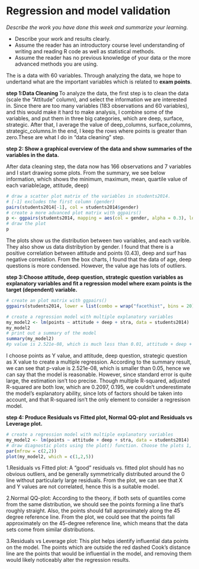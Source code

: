 # Regression and model validation

*Describe the work you have done this week and summarize your learning.*

- Describe your work and results clearly. 
- Assume the reader has an introductory course level understanding of writing and reading R code as well as statistical methods.
- Assume the reader has no previous knowledge of your data or the more advanced methods you are using.

The is a data with 60 variables. Through analyzing the data, we hope to undertand what are the important variables which is related to **exam points**.

**step 1:Data Cleaning **
To analyze the data, the first step is to clean the data (scale the "Attitude" column), and select the information we are interested in. Since there are too many variables (183 observations and 60 variables), and this would make it hard to make analysis, I combine some of the variables, and put them in three big categories, which are deep, surface, strategic. After that, I average the value of deep_columns, surface_columns, strategic_columns.In the end, I keep the rows where points is greater than zero.These are what I do in "data cleaning" step.


**step 2: Show a graphical overview of the data and show summaries of the variables in the data.** 

After data cleaning step, the data now has 166 observations and 7 variables
and I start drawing some plots.
From the summary, we see below information, which shows the minimum, maximum, mean, quartile value of each variable(age, attitude, deep)

```r
# draw a scatter plot matrix of the variables in students2014.
# [-1] excludes the first column (gender)
pairs(students2014[-1], col = students2014$gender)
# create a more advanced plot matrix with ggpairs()
p <- ggpairs(students2014, mapping = aes(col = gender, alpha = 0.3), lower = list(combo = wrap("facethist", bins = 20)))
# draw the plot
p
```

The plots show us the distribution between two variables, and each varible. They also show us data distribytion by gender. I found that there is a positive correlation between attitude and points (0.43), deep and surf has negative correlation. From the box charts, I found that the data of age, deep questions is more condensed. However, the value age has lots of outliers. 


**step 3:Choose attitude, deep question, strategic question variables as explanatory variables and fit a regression model where exam points is the target (dependent) variable.** 

```r
# create an plot matrix with ggpairs()
ggpairs(students2014, lower = list(combo = wrap("facethist", bins = 20)))

# create a regression model with multiple explanatory variables
my_model2 <- lm(points ~ attitude + deep + stra, data = students2014)
my_model2
# print out a summary of the model
summary(my_model2)
#p value is 2.521e-08, which is much less than 0.01, attitude + deep + stra is significant to points
```

I choose points as Y value, and attitude, deep question, strategic question as X value to create a multiple regression. According to the summary result, we can see that p-value is 2.521e-08, which is smaller than 0.05, hence we can say that the model is reasonable. However, since standard error is quite large, the estimation isn't too precise. Though multiple R-squared, adjusted R-squared are both low, which are 0.2097,	0.195, we couldn't underestimate the model's explanatory ability, since lots of factors should be taken into account, and that R-squared isn't the only element to consider a regresison model.

**step 4: Produce Residuals vs Fitted plot, Normal QQ-plot and Residuals vs Leverage plot.** 

```r
# create a regression model with multiple explanatory variables
my_model2 <- lm(points ~ attitude + deep + stra, data = students2014)
# draw diagnostic plots using the plot() function. Choose the plots 1, 2 and 5
par(mfrow = c(2,2))
plot(my_model2, which = c(1,2,5))
```

1.Residuals vs Fitted plot:
A “good” residuals vs. fitted plot should has no obvious outliers, and be generally symmetrically distributed around the 0 line without particularly large residuals. From the plot, we can see that X and Y values are not correlated, hence this is a suitable model.

2.Normal QQ-plot:
According to the theory, if both sets of quantiles come from the same distribution, we should see the points forming a line that’s roughly straight. Also, the points should fall approximately along the 45 degree reference line. From the plot, we could see that the points fall approximately on the 45-degree reference line, which means that the data sets come from similar distributions.

3.Residuals vs Leverage plot:
This plot helps identify influential data points on the model. The points which are outside the red dashed Cook’s distance line are the points that would be influential in the model, and removing them would likely noticeably alter the regression results. 





